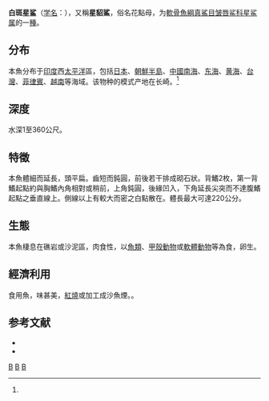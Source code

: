 {{Speciesbox 
| taxon = Mustelus manazo
| status = DD
| status_system = IUCN3.1
| image = Manazo.png
| binomial_authority = Bleeker, 1857<ref name='id5141'>{{cite web| url =http://www.bioinfo.cn/db05/BjdwSpecies.php?action=view&id=5141| title =白斑星鲨| work =中国动物物种编目数据库| publisher =中国科学院微生物研究所| author =中国科学院动物研究所| accessdate =2009-04-11| deadurl =yes| archiveurl =https://web.archive.org/web/20160305005040/http://www.bioinfo.cn/db05/BjdwSpecies.php?action=view&id=5141| archivedate =2016-03-05}}</ref>
| synonyms = *''Mustelus monazo''<br /><small>Bleeker, 1854</small>| range_map = Mustelus manazo distmap.png
}}

'''白斑星鲨'''（[[学名|学名]]：{{lang|la|''Mustelus manazo''}}），又稱'''星貂鯊'''，俗名花點母，为[[軟骨魚綱|軟骨魚綱]][[真鯊目|真鯊目]][[皱唇鲨科|皱唇鲨科]][[星鲨属|星鲨属]]的一[[種|種]]。

==分布==
本魚分布于[[印度|印度]]西[[太平洋|太平洋]]區，包括[[日本|日本]]、[[朝鮮半島|朝鮮半島]]、[[中國|中國]][[南海|南海]]、[[东海|东海]]、[[黄海|黄海]]、[[台灣|台灣]]、[[菲律賓|菲律賓]]、[[越南|越南]]等海域。该物种的模式产地在长崎。<ref name='id5141'/>

==深度==
水深1至360公尺。

==特徵==
本魚體細而延長，頭平扁。齒短而鈍圓，前後若干排成砌石狀。背鰭2枚，第一背鰭起點約與胸鰭內角相對或稍前，上角鈍圓，後緣凹入，下角延長尖突而不達腹鰭起點之垂直線上。側線以上有較大而密之白點散在。體長最大可達220公分。

==生態==
本魚棲息在礁岩或沙泥區，肉食性，以[[魚類|魚類]]、[[甲殼動物|甲殼動物]]或[[軟體動物|軟體動物]]等為食，卵生。

==經濟利用==
食用魚，味甚美，[[紅燒|紅燒]]或加工成沙魚煙。。

== 参考文献 ==
{{reflist}}
*{{FishBase_species|genus=Mustelus|species=manazo|year=2011|month=12}}
* {{TaiBNET| zh=星貂鮫 | id=383109 | binomial=Mustelus manazo | authority=Bleeker, 1854 | var= | accessdate=2013-01-24}}

{{Taxonbar|from=Q1870221}}

[[Category:食用鱼|B]]
[[Category:星鲨属|B]]
[[Category:_1857年描述的鱼类|B]]
